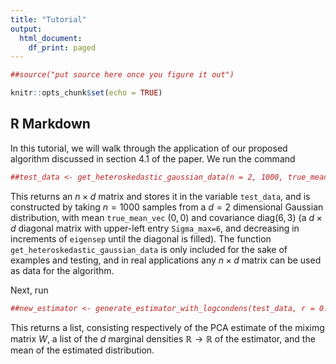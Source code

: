 ```yaml
---
title: "Tutorial"
output:
  html_document:
    df_print: paged
---
```


```r
##source("put source here once you figure it out")
```

```r
knitr::opts_chunk$set(echo = TRUE)
```

## R Markdown

In this tutorial, we will walk through the application of our proposed algorithm discussed in section 4.1 of the paper. We run the command
```r
##test_data <- get_heteroskedastic_gaussian_data(n = 2, 1000, true_mean_vec=rep(0,d), Sigma_max=6, eigensep=3).
```
This returns an $n \times d$ matrix and stores it in the variable `test_data`, and is constructed by taking $n = 1000$ samples from a $d = 2$ dimensional Gaussian distribution, with mean `true_mean_vec` $(0, 0)$  and covariance $\text{diag}(6, 3)$ (a $d \times d$ diagonal matrix with upper-left entry `Sigma_max=6`, and decreasing in increments of `eigensep` until the diagonal is filled). The function `get_heteroskedastic_gaussian_data` is only included for the sake of examples and testing, and in real applications any $n \times d$ matrix can be used as data for the algorithm.

Next, run
```r
##new_estimator <- generate_estimator_with_logcondens(test_data, r = 0.5, plotting = TRUE)
```
This returns a list, consisting respectively of the PCA estimate of the miximg matrix $W$, a list of the $d$ marginal densities $\mathbb{R} \to \mathbb{R}$ of the estimator, and the mean of the estimated distribution.